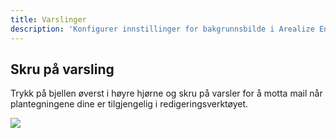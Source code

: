 ```yaml
---
title: Varslinger
description: 'Konfigurer innstillinger for bakgrunnsbilde i Arealize Engine.'
---
```


## Skru på varsling

Trykk på bjellen øverst i høyre hjørne og skru på varsler for å motta mail når plantegningene dine er tilgjengelig i redigeringsverktøyet.

<Frame type="glass">
  <img src="/images/dashboard/innstillinger/varslinger/varslinger.png" />
</Frame>

